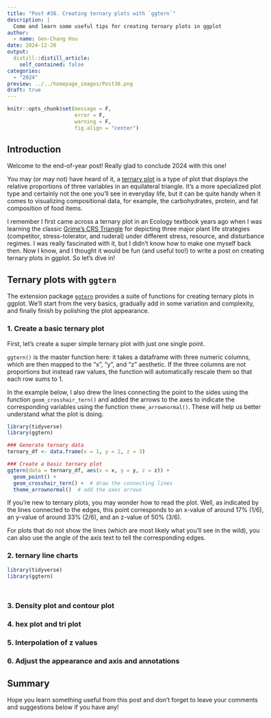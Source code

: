 ```yaml
---
title: "Post #38. Creating ternary plots with `ggtern`"
description: |
  Come and learn some useful tips for creating ternary plots in ggplot!
author:
  - name: Gen-Chang Hsu
date: 2024-12-20
output:
  distill::distill_article:
    self_contained: false
categories:
  - "2024"
preview: ../../homepage_images/Post38.png
draft: true
---
```


<!-- Webpage style -->

<style>
d-article a {
  color: #2780e3 !important;
  border-bottom: none !important;
}

d-article a:hover {
  color: #2780e3 !important;
  border-bottom: 2px solid !important;
}

d-byline {
  margin-left: -10% !important;
}

d-title {
  margin-left: -10%;
}

d-title h1{
  font-size: 45px;
  width: 130%;
}

d-article {
  margin-left: -10%;
}

p {
  width: 120%;
}

d-article h2 {
  width: 120%;
}

d-article h3 {
  width: 120%;
  font-size: 28px;
}

div.article-footer{
  width: 120%;
}

d-article div.sourceCode { 
  width: 120% !important;
}

d-article pre { 
  width: 120% !important;
}

div.l-body {
  width: 120% !important;
}

d-article table thead tr {
  height: 60px !important;
  width: 210px !important;
}

d-article table thead th {
  height: 60px !important;
  font-size: 22px !important;
  width: 210px !important;
}

d-article table tbody tr td {
  font-size: 21px !important;
  height: 60px !important;
  text-align: center !important;
  width: 210px !important;
}

div.l-body img {
    margin-right: 30% !important;
}

</style>

<head>
  <base target="_blank">
</head>

```r
knitr::opts_chunk$set(message = F, 
                      error = F, 
                      warning = F,
                      fig.align = "center")

```

<!-- Start of the article -->

## Introduction

Welcome to the end-of-year post! Really glad to conclude 2024 with this one!

You may (or may not) have heard of it, a [ternary plot](https://en.wikipedia.org/wiki/Ternary_plot#) is a type of plot that displays the relative proportions of three variables in an equilateral triangle. It's a more specialized plot type and certainly not the one you'll see in everyday life, but it can be quite handy when it comes to visualizing compositional data, for example, the carbohydrates, protein, and fat composition of food items.

I remember I first came across a ternary plot in an Ecology textbook years ago when I was learning the classic [Grime's CRS Triangle](https://meristemhorticulture.com/planted/tag/Grime%27s+triangle) for depicting three major plant life strategies (competitor, stress-tolerator, and ruderal) under different stress, resource, and disturbance regimes. I was really fascinated with it, but I didn't know how to make one myself back then. Now I know, and I thought it would be fun (and useful too!) to write a post on creating ternary plots in ggplot. So let's dive in!

## Ternary plots with `ggtern`

The extension package [`ggtern`](https://cran.r-project.org/web/packages/ggtern/index.html) provides a suite of functions for creating ternary plots in ggplot. We'll start from the very basics, gradually add in some variation and complexity, and finally finish by polishing the plot appearance.

### 1. Create a basic ternary plot 

First, let's create a super simple ternary plot with just one single point. 

`ggtern()` is the master function here: it takes a dataframe with three numeric columns, which are then mapped to the "x", "y", and "z" aesthetic. If the three columns are not proportions but instead raw values, the function will automatically rescale them so that each row sums to 1.

In the example below, I also drew the lines connecting the point to the sides using the function `geom_crosshair_tern()` and added the arrows to the axes to indicate the corresponding variables using the function `theme_arrownormal()`. These will help us better understand what the plot is doing.

```r
library(tidyverse)
library(ggtern)

### Generate ternary data
ternary_df <- data.frame(x = 1, y = 2, z = 3)

### Create a basic ternary plot
ggtern(data = ternary_df, aes(x = x, y = y, z = z)) +
  geom_point() + 
  geom_crosshair_tern() +  # draw the connecting lines
  theme_arrownormal()  # add the axes arrows

```

If you're new to ternary plots, you may wonder how to read the plot. Well, as indicated by the lines connected to the edges, this point corresponds to an x-value of around 17% (1/6), an y-value of around 33% (2/6), and an z-value of 50% (3/6). 

For plots that do not show the lines (which are most likely what you'll see in the wild), you can also use the angle of the axis text to tell the corresponding edges.


### 2. ternary line charts

```r
library(tidyverse)
library(ggtern)




```


### 3. Density plot and contour plot


### 4. hex plot and tri plot



### 5. Interpolation of z values



### 6. Adjust the appearance and axis and annotations













## Summary


Hope you learn something useful from this post and don't forget to leave your comments and suggestions below if you have any!